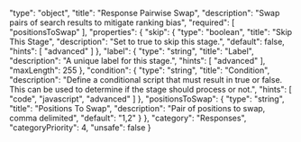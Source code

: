   "type": "object",
  "title": "Response Pairwise Swap",
  "description": "Swap pairs of search results to mitigate ranking bias",
  "required": [
    "positionsToSwap"
  ],
  "properties": {
    "skip": {
      "type": "boolean",
      "title": "Skip This Stage",
      "description": "Set to true to skip this stage.",
      "default": false,
      "hints": [
        "advanced"
      ]
    },
    "label": {
      "type": "string",
      "title": "Label",
      "description": "A unique label for this stage.",
      "hints": [
        "advanced"
      ],
      "maxLength": 255
    },
    "condition": {
      "type": "string",
      "title": "Condition",
      "description": "Define a conditional script that must result in true or false. This can be used to determine if the stage should process or not.",
      "hints": [
        "code",
        "javascript",
        "advanced"
      ]
    },
    "positionsToSwap": {
      "type": "string",
      "title": "Positions To Swap",
      "description": "Pair of positions to swap, comma delimited",
      "default": "1,2"
    }
  },
  "category": "Responses",
  "categoryPriority": 4,
  "unsafe": false
}
